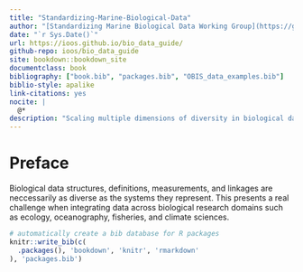 ```yaml
--- 
title: "Standardizing-Marine-Biological-Data"
author: "[Standardizing Marine Biological Data Working Group](https://github.com/ioos/bio_data_guide/graphs/contributors)"
date: "`r Sys.Date()`"
url: https://ioos.github.io/bio_data_guide/
github-repo: ioos/bio_data_guide
site: bookdown::bookdown_site
documentclass: book
bibliography: ["book.bib", "packages.bib", "OBIS_data_examples.bib"]
biblio-style: apalike
link-citations: yes
nocite: |
  @*
description: "Scaling multiple dimensions of diversity in biological data"
---
```


# Preface {-}

Biological data structures, definitions, measurements, and linkages are neccessarily as diverse as the systems they represent. This presents a real challenge when integrating data across biological research domains such as ecology, oceanography, fisheries, and climate sciences.


```r
# automatically create a bib database for R packages
knitr::write_bib(c(
  .packages(), 'bookdown', 'knitr', 'rmarkdown'
), 'packages.bib')
```

